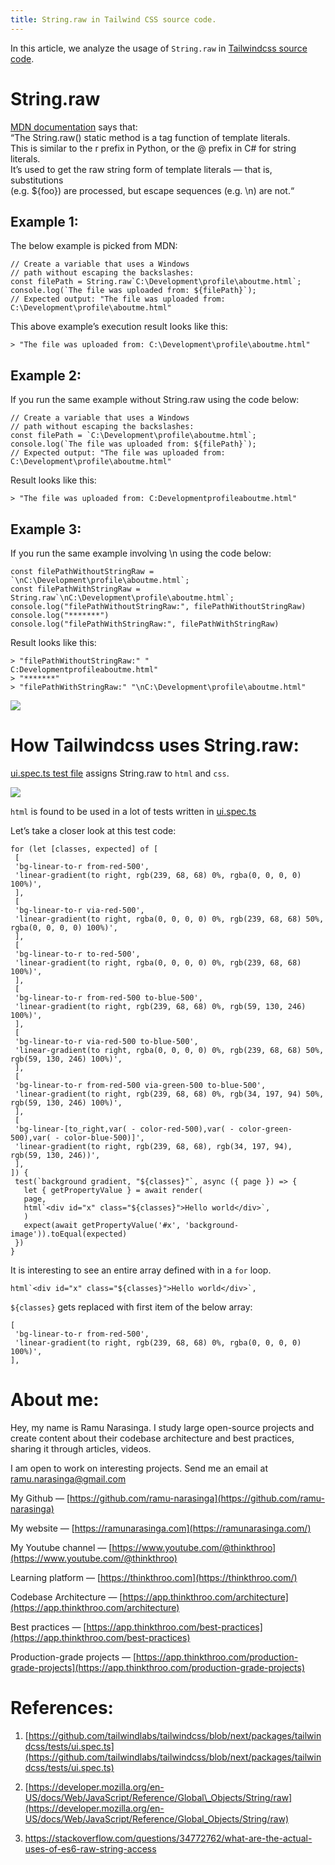 ```yaml
---
title: String.raw in Tailwind CSS source code.
---
```


In this article, we analyze the usage of `String.raw` in [Tailwindcss source code](https://github.com/tailwindlabs/tailwindcss/blob/next/packages/tailwindcss/tests/ui.spec.ts).

# **String.raw**

[MDN documentation](https://developer.mozilla.org/en-US/docs/Web/JavaScript/Reference/Global_Objects/String/raw) says that:  
“The String.raw() static method is a tag function of template literals.  
This is similar to the r prefix in Python, or the @ prefix in C# for string literals.  
It’s used to get the raw string form of template literals — that is, substitutions  
(e.g. $\{foo\}) are processed, but escape sequences (e.g. \\n) are not.“

## **Example 1:**

The below example is picked from MDN:

```plaintext
// Create a variable that uses a Windows
// path without escaping the backslashes:
const filePath = String.raw`C:\Development\profile\aboutme.html`;
console.log(`The file was uploaded from: ${filePath}`);
// Expected output: "The file was uploaded from: C:\Development\profile\aboutme.html"
```

This above example’s execution result looks like this:

```plaintext
> "The file was uploaded from: C:\Development\profile\aboutme.html"
```

## **Example 2:**

If you run the same example without String.raw using the code below:

```plaintext
// Create a variable that uses a Windows
// path without escaping the backslashes:
const filePath = `C:\Development\profile\aboutme.html`;
console.log(`The file was uploaded from: ${filePath}`);
// Expected output: "The file was uploaded from: C:\Development\profile\aboutme.html"
```

Result looks like this:

```plaintext
> "The file was uploaded from: C:Developmentprofileaboutme.html"
```

## **Example 3:**

If you run the same example involving \\n using the code below:

```plaintext
const filePathWithoutStringRaw = `\nC:\Development\profile\aboutme.html`;
const filePathWithStringRaw = String.raw`\nC:\Development\profile\aboutme.html`;
console.log("filePathWithoutStringRaw:", filePathWithoutStringRaw)
console.log("*******")
console.log("filePathWithStringRaw:", filePathWithStringRaw)
```

Result looks like this:

```plaintext
> "filePathWithoutStringRaw:" "
C:Developmentprofileaboutme.html"
> "*******"
> "filePathWithStringRaw:" "\nC:\Development\profile\aboutme.html"
```

![](https://miro.medium.com/v2/resize:fit:660/1*q2X-1hKCp-8HUsoMGF3X-g.png)

# **How Tailwindcss uses String.raw:**

[ui.spec.ts test file](https://github.com/tailwindlabs/tailwindcss/blob/next/packages/tailwindcss/tests/ui.spec.ts) assigns String.raw to `html` and `css`.

![](https://miro.medium.com/v2/resize:fit:875/1*jAiDhMrci3wBzrM73A0Ojg.png)

`html` is found to be used in a lot of tests written in [ui.spec.ts](https://github.com/tailwindlabs/tailwindcss/blob/next/packages/tailwindcss/tests/ui.spec.ts)  
  
Let’s take a closer look at this test code:

```plaintext
for (let [classes, expected] of [
 [
 'bg-linear-to-r from-red-500',
 'linear-gradient(to right, rgb(239, 68, 68) 0%, rgba(0, 0, 0, 0) 100%)',
 ],
 [
 'bg-linear-to-r via-red-500',
 'linear-gradient(to right, rgba(0, 0, 0, 0) 0%, rgb(239, 68, 68) 50%, rgba(0, 0, 0, 0) 100%)',
 ],
 [
 'bg-linear-to-r to-red-500',
 'linear-gradient(to right, rgba(0, 0, 0, 0) 0%, rgb(239, 68, 68) 100%)',
 ],
 [
 'bg-linear-to-r from-red-500 to-blue-500',
 'linear-gradient(to right, rgb(239, 68, 68) 0%, rgb(59, 130, 246) 100%)',
 ],
 [
 'bg-linear-to-r via-red-500 to-blue-500',
 'linear-gradient(to right, rgba(0, 0, 0, 0) 0%, rgb(239, 68, 68) 50%, rgb(59, 130, 246) 100%)',
 ],
 [
 'bg-linear-to-r from-red-500 via-green-500 to-blue-500',
 'linear-gradient(to right, rgb(239, 68, 68) 0%, rgb(34, 197, 94) 50%, rgb(59, 130, 246) 100%)',
 ],
 [
 'bg-linear-[to_right,var( - color-red-500),var( - color-green-500),var( - color-blue-500)]',
 'linear-gradient(to right, rgb(239, 68, 68), rgb(34, 197, 94), rgb(59, 130, 246))',
 ],
]) {
 test(`background gradient, "${classes}"`, async ({ page }) => {
   let { getPropertyValue } = await render(
   page,
   html`<div id="x" class="${classes}">Hello world</div>`,
   )
   expect(await getPropertyValue('#x', 'background-image')).toEqual(expected)
 })
}
```

It is interesting to see an entire array defined with in a `for` loop.

```plaintext
html`<div id="x" class="${classes}">Hello world</div>`,
```

`${classes}` gets replaced with first item of the below array:

```plaintext
[
 'bg-linear-to-r from-red-500',
 'linear-gradient(to right, rgb(239, 68, 68) 0%, rgba(0, 0, 0, 0) 100%)',
],
```

# **About me:**

Hey, my name is Ramu Narasinga. I study large open-source projects and create content about their codebase architecture and best practices, sharing it through articles, videos.

I am open to work on interesting projects. Send me an email at ramu.narasinga@gmail.com

My Github — [https://github.com/ramu-narasinga](https://github.com/ramu-narasinga)

My website — [https://ramunarasinga.com](https://ramunarasinga.com/)

My Youtube channel — [https://www.youtube.com/@thinkthroo](https://www.youtube.com/@thinkthroo)

Learning platform — [https://thinkthroo.com](https://thinkthroo.com/)

Codebase Architecture — [https://app.thinkthroo.com/architecture](https://app.thinkthroo.com/architecture)

Best practices — [https://app.thinkthroo.com/best-practices](https://app.thinkthroo.com/best-practices)

Production-grade projects — [https://app.thinkthroo.com/production-grade-projects](https://app.thinkthroo.com/production-grade-projects)

# **References:**

1. [https://github.com/tailwindlabs/tailwindcss/blob/next/packages/tailwindcss/tests/ui.spec.ts](https://github.com/tailwindlabs/tailwindcss/blob/next/packages/tailwindcss/tests/ui.spec.ts)
    
2. [https://developer.mozilla.org/en-US/docs/Web/JavaScript/Reference/Global\_Objects/String/raw](https://developer.mozilla.org/en-US/docs/Web/JavaScript/Reference/Global_Objects/String/raw)
    
3. https://stackoverflow.com/questions/34772762/what-are-the-actual-uses-of-es6-raw-string-access
